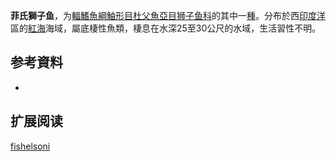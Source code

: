 {{Speciesbox
| name = 菲氏獅子魚
| status = NE
| status_system = 
| image = 
| genus = Liparis
| species = fishelsoni
| authority = [[Smith|Smith]],  1967
| synonyms = 
}}

'''菲氏獅子鱼'''，为[[輻鰭魚綱|輻鰭魚綱]][[鮋形目|鮋形目]][[杜父魚亞目|杜父魚亞目]][[狮子鱼科|狮子鱼科]]的其中一[[種|種]]。分布於西[[印度洋|印度洋]]區的[[紅海|紅海]]海域，屬底棲性魚類，棲息在水深25至30公尺的水域，生活習性不明。

== 参考資料 ==
*{{FishBase_species|genus=Liparis|species=fishelsoni|year=2011|month=12}}

== 扩展阅读 ==
{{refbegin}}
{{wikispecies-inline|Liparis fishelsoni|菲氏獅子魚}}
{{refend}}
{{Taxonbar|from=Q1094857}}

[[Category:獅子魚属|fishelsoni]]


{{鮋形目小作品}}
